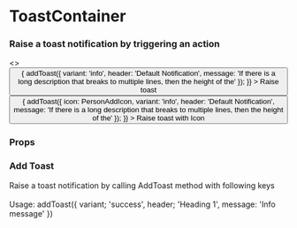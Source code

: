 
<Meta title="Core" component={ToastContainer} />

# ToastContainer

### Raise a toast notification by triggering an action

<Preview>
    <Story name="ToastContainer" decorators={[withKnobs]}>
        <>
            <ToastContainer position={select('Position', positions, 'top')}></ToastContainer>
            <ToastButtons>
                <Button
                    onClick={() => {
                        addToast({
                            variant: 'info',
                            header: 'Default Notification',
                            message: 'If there is a long description that breaks to multiple lines, then the height of the'
                        });
                    }}
                >
                    Raise toast
                </Button>
                <Button
                    onClick={() => {
                        addToast({
                            icon: PersonAddIcon,
                            variant: 'info',
                            header: 'Default Notification',
                            message: 'If there is a long description that breaks to multiple lines, then the height of the'
                        });
                    }}
                >
                    Raise toast with Icon
                </Button>
            </ToastButtons>
        </>
    </Story>
</Preview>

### Props

<Props of={ToastContainer} />


### Add Toast

Raise a toast notification by calling AddToast method with following keys <br/><br/>
Usage: addToast({ variant; 'success', header; 'Heading 1', message: 'Info message' })

<Props of={AddToast} />
